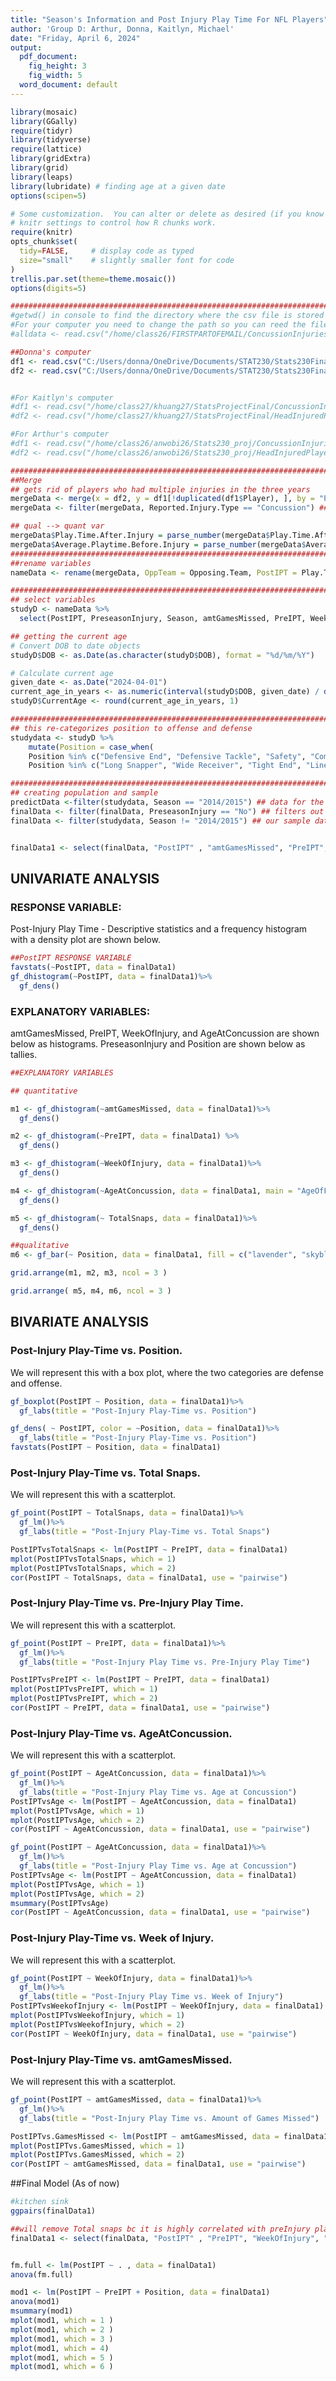 ```yaml
---
title: "Season's Information and Post Injury Play Time For NFL Players"
author: 'Group D: Arthur, Donna, Kaitlyn, Michael'
date: "Friday, April 6, 2024"
output:
  pdf_document:
    fig_height: 3
    fig_width: 5
  word_document: default
---
```


```r
library(mosaic)
library(GGally)
require(tidyr)
library(tidyverse)
require(lattice)
library(gridExtra)
library(grid)
library(leaps)
library(lubridate) # finding age at a given date
options(scipen=5)
```

```r
# Some customization.  You can alter or delete as desired (if you know what you are doing).
# knitr settings to control how R chunks work.
require(knitr)
opts_chunk$set(
  tidy=FALSE,     # display code as typed
  size="small"    # slightly smaller font for code
)
trellis.par.set(theme=theme.mosaic())  
options(digits=5)
```


```r
###############################################################################################
#getwd() in console to find the directory where the csv file is stored on your computer
#For your computer you need to change the path so you can reed the file
#alldata <- read.csv("/home/class26/FIRSTPARTOFEMAIL/ConcussionInjuries2012-2014.csv") 

##Donna's computer
df1 <- read.csv("C:/Users/donna/OneDrive/Documents/STAT230/Stats230FinalProject/ConcussionInjuries2012-2014.csv")
df2 <- read.csv("C:/Users/donna/OneDrive/Documents/STAT230/Stats230FinalProject/HeadInjuredPlayers.csv")


#For Kaitlyn's computer
#df1 <- read.csv("/home/class27/khuang27/StatsProjectFinal/ConcussionInjuries2012-2014.csv")
#df2 <- read.csv("/home/class27/khuang27/StatsProjectFinal/HeadInjuredPlayers.csv")

#For Arthur's computer
#df1 <- read.csv("/home/class26/anwobi26/Stats230_proj/ConcussionInjuries2012-2014.csv")
#df2 <- read.csv("/home/class26/anwobi26/Stats230_proj/HeadInjuredPlayers.csv")

###############################################################################################
##Merge
## gets rid of players who had multiple injuries in the three years
mergeData <- merge(x = df2, y = df1[!duplicated(df1$Player), ], by = "Player", all.x = TRUE)
mergeData <- filter(mergeData, Reported.Injury.Type == "Concussion") ## filter so there's only concussions 

## qual --> quant var
mergeData$Play.Time.After.Injury = parse_number(mergeData$Play.Time.After.Injury)
mergeData$Average.Playtime.Before.Injury = parse_number(mergeData$Average.Playtime.Before.Injury)
###############################################################################################
##rename variables
nameData <- rename(mergeData, OppTeam = Opposing.Team, PostIPT = Play.Time.After.Injury, PreseasonInjury = Pre.Season.Injury., OnWinningTeam = Winning.Team., amtTimeInjured = Weeks.Injured, WeekOfInjury = Week.of.Injury, UnknownInjury = Unknown.Injury., ReportedTypeOfInjury = Reported.Injury.Type, PreIPT = Average.Playtime.Before.Injury, TotalSnaps = Total.Snaps, amtGamesMissed = Games.Missed, GM12 = X2012.2013...Games.Missed, GM13 = X2013.2014...Games.Missed, GM14 = X2014.2015...Games.Missed, I12 = X2012.2013...Number.of.Injuries , I13 = X2013.2014...Number.of.Injuries, I14 = X2014.2015...Number.of.Injuries, TotalInjuries = Total.Number.of.Injuries..2012.2014., PosDuringInjury = Roles.during.injuries, DOB = Date.of.Birth, AgeAtConcussion = Age.first.concussion..2012.2014., totalGamesMissed = Total.Games.Missed..2012.2014., TeamDurConcussion = Team.s..during.concussion.incidents.2012.2014, DOI = Date)

###############################################################################################
## select variables 
studyD <- nameData %>% 
  select(PostIPT, PreseasonInjury, Season, amtGamesMissed, PreIPT, WeekOfInjury, TotalSnaps, Player, I12, I13, I14, TotalInjuries, GM12, GM13, GM14,totalGamesMissed, DOB, DOI, AgeAtConcussion, Position)

## getting the current age 
# Convert DOB to date objects
studyD$DOB <- as.Date(as.character(studyD$DOB), format = "%d/%m/%Y")

# Calculate current age
given_date <- as.Date("2024-04-01")
current_age_in_years <- as.numeric(interval(studyD$DOB, given_date) / dyears(2))
studyD$CurrentAge <- round(current_age_in_years, 1)

#############################################################################
## this re-categorizes position to offense and defense
studydata <- studyD %>% 
    mutate(Position = case_when(
    Position %in% c("Defensive End", "Defensive Tackle", "Safety", "Comerback" ) ~ "defense",
    Position %in% c("Long Snapper", "Wide Receiver", "Tight End", "Linebacker", "Quarterback", "Center", "Guard", "Full Back", "Running Back", "Offensive Tackle") ~ "offense"))

#############################################################################
## creating population and sample
predictData <-filter(studydata, Season == "2014/2015") ## data for the season we're predicting
finalData <- filter(finalData, PreseasonInjury == "No") ## filters out players who have gotten preseason injury bc not enough observations. 
finalData <- filter(studydata, Season != "2014/2015") ## our sample data


finalData1 <- select(finalData, "PostIPT" , "amtGamesMissed", "PreIPT", "TotalSnaps", "WeekOfInjury", "AgeAtConcussion", "PreseasonInjury", "Position" )
```

## UNIVARIATE ANALYSIS

### RESPONSE VARIABLE: 
Post-Injury Play Time - Descriptive statistics and a frequency histogram with a density plot are shown below. 
```r
##PostIPT RESPONSE VARIABLE
favstats(~PostIPT, data = finalData1)
gf_dhistogram(~PostIPT, data = finalData1)%>%
  gf_dens()

```

### EXPLANATORY VARIABLES:
amtGamesMissed, PreIPT, WeekOfInjury, and AgeAtConcussion are shown below as histograms. PreseasonInjury and Position are shown below as tallies.

```r
##EXPLANATORY VARIABLES

## quantitative

m1 <- gf_dhistogram(~amtGamesMissed, data = finalData1)%>%
  gf_dens()

m2 <- gf_dhistogram(~PreIPT, data = finalData1) %>%
  gf_dens()

m3 <- gf_dhistogram(~WeekOfInjury, data = finalData1)%>%
  gf_dens()

m4 <- gf_dhistogram(~AgeAtConcussion, data = finalData1, main = "AgeOfFirstConcussion") %>%
  gf_dens()

m5 <- gf_dhistogram(~ TotalSnaps, data = finalData1)%>%
  gf_dens()

##qualitative
m6 <- gf_bar(~ Position, data = finalData1, fill = c("lavender", "skyblue"), main = "Number of Preseason Injuries")


```
```r
grid.arrange(m1, m2, m3, ncol = 3 ) 
```

```r
grid.arrange( m5, m4, m6, ncol = 3 ) 
```

## BIVARIATE ANALYSIS

### Post-Injury Play-Time vs. Position. 
We will represent this with a box plot, where the two categories are defense and offense. 

```r
gf_boxplot(PostIPT ~ Position, data = finalData1)%>%
  gf_labs(title = "Post-Injury Play-Time vs. Position")

gf_dens( ~ PostIPT, color = ~Position, data = finalData1)%>%
  gf_labs(title = "Post-Injury Play-Time vs. Position")
favstats(PostIPT ~ Position, data = finalData1)
```


### Post-Injury Play-Time vs. Total Snaps.
We will represent this with a scatterplot. 

```r


gf_point(PostIPT ~ TotalSnaps, data = finalData1)%>%
  gf_lm()%>%
  gf_labs(title = "Post-Injury Play-Time vs. Total Snaps")

PostIPTvsTotalSnaps <- lm(PostIPT ~ PreIPT, data = finalData1)
mplot(PostIPTvsTotalSnaps, which = 1)
mplot(PostIPTvsTotalSnaps, which = 2)
cor(PostIPT ~ TotalSnaps, data = finalData1, use = "pairwise")
```


### Post-Injury Play-Time vs. Pre-Injury Play Time.
We will represent this with a scatterplot. 

```r
gf_point(PostIPT ~ PreIPT, data = finalData1)%>%
  gf_lm()%>%
  gf_labs(title = "Post-Injury Play Time vs. Pre-Injury Play Time")

PostIPTvsPreIPT <- lm(PostIPT ~ PreIPT, data = finalData1)
mplot(PostIPTvsPreIPT, which = 1)
mplot(PostIPTvsPreIPT, which = 2)
cor(PostIPT ~ PreIPT, data = finalData1, use = "pairwise")
```

### Post-Injury Play-Time vs. AgeAtConcussion.
We will represent this with a scatterplot.

```r
gf_point(PostIPT ~ AgeAtConcussion, data = finalData1)%>%
  gf_lm()%>%
  gf_labs(title = "Post-Injury Play Time vs. Age at Concussion")
PostIPTvsAge <- lm(PostIPT ~ AgeAtConcussion, data = finalData1)
mplot(PostIPTvsAge, which = 1)
mplot(PostIPTvsAge, which = 2)
cor(PostIPT ~ AgeAtConcussion, data = finalData1, use = "pairwise")
```

```r
gf_point(PostIPT ~ AgeAtConcussion, data = finalData1)%>%
  gf_lm()%>%
  gf_labs(title = "Post-Injury Play Time vs. Age at Concussion")
PostIPTvsAge <- lm(PostIPT ~ AgeAtConcussion, data = finalData1)
mplot(PostIPTvsAge, which = 1)
mplot(PostIPTvsAge, which = 2)
msummary(PostIPTvsAge)
cor(PostIPT ~ AgeAtConcussion, data = finalData1, use = "pairwise")
```



### Post-Injury Play-Time vs. Week of Injury.
We will represent this with a scatterplot.

```r
gf_point(PostIPT ~ WeekOfInjury, data = finalData1)%>%
  gf_lm()%>%
  gf_labs(title = "Post-Injury Play Time vs. Week of Injury")
PostIPTvsWeekofInjury <- lm(PostIPT ~ WeekOfInjury, data = finalData1)
mplot(PostIPTvsWeekofInjury, which = 1)
mplot(PostIPTvsWeekofInjury, which = 2)
cor(PostIPT ~ WeekOfInjury, data = finalData1, use = "pairwise")
```

### Post-Injury Play-Time vs. amtGamesMissed.
We will represent this with a scatterplot.

```r
gf_point(PostIPT ~ amtGamesMissed, data = finalData1)%>%
  gf_lm()%>%
  gf_labs(title = "Post-Injury Play Time vs. Amount of Games Missed")

PostIPTvs.GamesMissed <- lm(PostIPT ~ amtGamesMissed, data = finalData1)
mplot(PostIPTvs.GamesMissed, which = 1)
mplot(PostIPTvs.GamesMissed, which = 2)
cor(PostIPT ~ amtGamesMissed, data = finalData1, use = "pairwise")
```


##Final Model (As of now)
```r
#kitchen sink
ggpairs(finalData1)

```
```r

##will remove Total snaps bc it is highly correlated with preInjury play time. 
finalData1 <- select(finalData, "PostIPT" , "PreIPT", "WeekOfInjury", "AgeAtConcussion", "Position")


fm.full <- lm(PostIPT ~ . , data = finalData1)
anova(fm.full)

mod1 <- lm(PostIPT ~ PreIPT + Position, data = finalData1)
anova(mod1)
msummary(mod1)
mplot(mod1, which = 1 )
mplot(mod1, which = 2 )
mplot(mod1, which = 3 )
mplot(mod1, which = 4)
mplot(mod1, which = 5 )
mplot(mod1, which = 6 )
```


